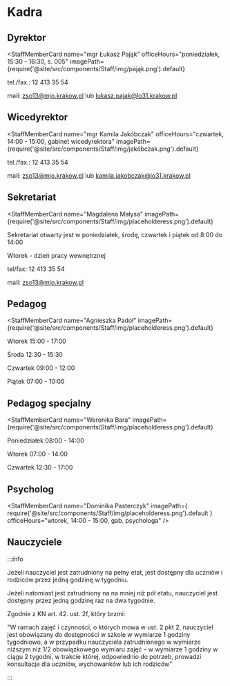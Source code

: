 # Kadra

## Dyrektor


<StaffMemberCard
  name="mgr Łukasz Pająk"
  officeHours="poniedziałek, 15:30 - 16:30, s. 005"
  imagePath={require('@site/src/components/Staff/img/pająk.png').default}
>

tel./fax.: 12 413 35 54

mail: zso13@mjo.krakow.pl lub lukasz.pajak@lo31.krakow.pl

</StaffMemberCard>

## Wicedyrektor

<StaffMemberCard
  name="mgr Kamila Jakóbczak"
  officeHours="czwartek, 14:00 - 15:00, gabinet wicedyrektora"
  imagePath={require('@site/src/components/Staff/img/jakóbczak.png').default}
>

tel./fax.: 12 413 35 54

mail: zso13@mjo.krakow.pl lub kamila.jakobczak@lo31.krakow.pl

</StaffMemberCard>

## Sekretariat

<StaffMemberCard
  name="Magdalena Małysa"
  imagePath={require('@site/src/components/Staff/img/placeholderess.png').default}
>

Sekretariat otwarty jest w poniedziałek, środę, czwartek i piątek od 8:00 do
14:00

Wtorek - dzień pracy wewnętrznej

tel/fax: 12 413 35 54

mail: zso13@mjo.krakow.pl

</StaffMemberCard>

## Pedagog

<StaffMemberCard
  name="Agnieszka Padoł"
  imagePath={require('@site/src/components/Staff/img/placeholderess.png').default}
>

Wtorek 15:00 - 17:00

Środa 12:30 - 15:30

Czwartek 09:00 - 12:00

Piątek 07:00 - 10:00

</StaffMemberCard>

## Pedagog specjalny

<StaffMemberCard
  name="Weronika Bara"
  imagePath={require('@site/src/components/Staff/img/placeholderess.png').default}
>

Poniedziałek 08:00 - 14:00

Wtorek 07:00 - 14:00

Czwartek 12:30 - 17:00

</StaffMemberCard>

## Psycholog

<StaffMemberCard
  name="Dominika Pasterczyk"
  imagePath={
    require('@site/src/components/Staff/img/placeholderess.png').default
  }
  officeHours="wtorek, 14:00 - 15:00, gab. psychologa"
/>

## Nauczyciele


<Teachers />

:::info

Jeżeli nauczyciel jest zatrudniony na pełny etat, jest dostępny dla uczniów i
rodziców przez jedną godzinę w tygodniu.

Jeżeli natomiast jest zatrudniony na na mniej niż pół etatu, nauczyciel jest
dostępny przez jedną godzinę raz na dwa tygodnie.

Zgodnie z KN art. 42. ust. 2f, który brzmi:

"W ramach zajęć i czynności, o których mowa w ust. 2 pkt 2, nauczyciel jest
obowiązany do dostępności w szkole w wymiarze 1 godziny tygodniowo, a w
przypadku nauczyciela zatrudnionego w wymiarze niższym niż 1/2 obowiązkowego
wymiaru zajęć – w wymiarze 1 godziny w ciągu 2 tygodni, w trakcie której,
odpowiednio do potrzeb, prowadzi konsultacje dla uczniów, wychowanków lub ich
rodziców"

:::
